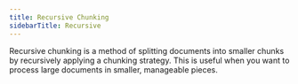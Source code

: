 ```yaml
---
title: Recursive Chunking
sidebarTitle: Recursive
---
```


Recursive chunking is a method of splitting documents into smaller chunks by recursively applying a chunking strategy.
This is useful when you want to process large documents in smaller, manageable pieces.

<Snippet file="chunking-recursive.mdx" />

